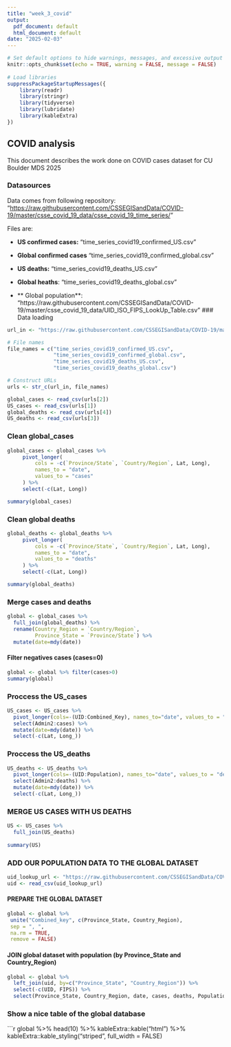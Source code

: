 ```yaml
---
title: "week_3_covid"
output:
  pdf_document: default
  html_document: default
date: "2025-02-03"
---
```


```r
# Set default options to hide warnings, messages, and excessive output
knitr::opts_chunk$set(echo = TRUE, warning = FALSE, message = FALSE)
 
# Load libraries
suppressPackageStartupMessages({
    library(readr)
    library(stringr)
    library(tidyverse)
    library(lubridate)
    library(kableExtra)
})
```

## COVID analysis

This document describes the work done on COVID cases dataset for CU Boulder MDS 2025

### Datasources

Data comes from following repository: "<https://raw.githubusercontent.com/CSSEGISandData/COVID-19/master/csse_covid_19_data/csse_covid_19_time_series/>"

Files are:

-   **US confirmed cases:** "time_series_covid19_confirmed_US.csv"

-   **Global confirmed cases** "time_series_covid19_confirmed_global.csv"

-   **US deaths:** "time_series_covid19_deaths_US.csv"

-   **Global heaths**: "time_series_covid19_deaths_global.csv"

-   ** Global population**: "https://raw.githubusercontent.com/CSSEGISandData/COVID-19/master/csse_covid_19_data/UID_ISO_FIPS_LookUp_Table.csv"
### Data loading

```r
url_in <- "https://raw.githubusercontent.com/CSSEGISandData/COVID-19/master/csse_covid_19_data/csse_covid_19_time_series/"

# File names
file_names = c("time_series_covid19_confirmed_US.csv",  
               "time_series_covid19_confirmed_global.csv", 
               "time_series_covid19_deaths_US.csv",  
               "time_series_covid19_deaths_global.csv")

# Construct URLs
urls <- str_c(url_in, file_names)

global_cases <- read_csv(urls[2])
US_cases <- read_csv(urls[1])
global_deaths <- read_csv(urls[4])
US_deaths <- read_csv(urls[3])

```

### Clean global_cases

```r
global_cases <- global_cases %>%
     pivot_longer(
         cols = -c(`Province/State`, `Country/Region`, Lat, Long),
         names_to = "date",
         values_to = "cases"
     ) %>%
     select(-c(Lat, Long))

summary(global_cases)
```

### Clean global deaths

```r

global_deaths <- global_deaths %>%
     pivot_longer(
         cols = -c(`Province/State`, `Country/Region`, Lat, Long),
         names_to = "date",
         values_to = "deaths"
     ) %>%
     select(-c(Lat, Long))

summary(global_deaths)
```
### Merge cases and deaths

```r

global <- global_cases %>% 
  full_join(global_deaths) %>%
  rename(Country_Region = `Country/Region`,
         Province_State = `Province/State`) %>%
  mutate(date=mdy(date))
```
#### Filter negatives cases (cases=0)
```r

global <- global %>% filter(cases>0)         
summary(global)
```
### Proccess the US_cases
```r
US_cases <- US_cases %>% 
  pivot_longer(cols=-(UID:Combined_Key), names_to="date", values_to = "cases")%>%
  select(Admin2:cases) %>%
  mutate(date=mdy(date)) %>%
  select(-c(Lat, Long_))
```

### Proccess the US_deaths
```r
US_deaths <- US_deaths %>% 
  pivot_longer(cols=-(UID:Population), names_to="date", values_to = "deaths")%>%
  select(Admin2:deaths) %>%
  mutate(date=mdy(date)) %>%
  select(-c(Lat, Long_))
```
### MERGE US CASES WITH US DEATHS
```r

US <- US_cases %>%
  full_join(US_deaths)
         
summary(US)
```
### ADD OUR POPULATION DATA TO THE GLOBAL DATASET
```r
uid_lookup_url <- "https://raw.githubusercontent.com/CSSEGISandData/COVID-19/master/csse_covid_19_data/UID_ISO_FIPS_LookUp_Table.csv"
uid <- read_csv(uid_lookup_url)
```

#### PREPARE THE GLOBAL DATASET
```r
global <- global %>%
 unite("Combined_key", c(Province_State, Country_Region),
 sep = ", ",
 na.rm = TRUE,
 remove = FALSE)
```

#### JOIN global dataset with population (by Province_State and Country_Region)
```r
global <- global %>%
  left_join(uid, by=c("Province_State", "Country_Region")) %>%
  select(-c(UID, FIPS)) %>%
  select(Province_State, Country_Region, date, cases, deaths, Population, Combined_Key)
```

### Show a nice table of the global database
```r
global %>%
  head(10) %>%
  kableExtra::kable("html") %>%
  kableExtra::kable_styling("striped", full_width = FALSE)